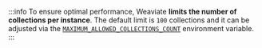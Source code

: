 :::info
To ensure optimal performance, Weaviate **limits the number of collections per instance**. The default limit is `100` collections and it can be adjusted via the [`MAXIMUM_ALLOWED_COLLECTIONS_COUNT`](/deploy/configuration/env-vars/index.md) environment variable. 
:::